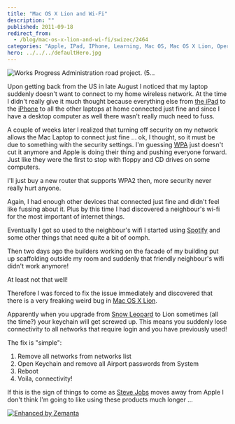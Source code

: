 ```yaml
---
title: "Mac OS X Lion and Wi-Fi"
description: ""
published: 2011-09-18
redirect_from:
  - /blog/mac-os-x-lion-and-wi-fi/swizec/2464
categories: "Apple, IPad, IPhone, Learning, Mac OS, Mac OS X Lion, Operating system, Personal, Snow Leopard, Steve Jobs"
hero: ../../../defaultHero.jpg
---
```


![Works Progress Administration road project. (5...](https://swizec.com/blog/wp-content/uploads/2011/09/300px-WPA_road_project2.gif "Works Progress Administration road project. (5...")

Upon getting back from the US in late August I noticed that my laptop suddenly doesn't want to connect to my home wireless network. At the time I didn't really give it much thought because everything else from [the iPad](http://www.apple.com/ipad/ "iPad") to the [iPhone](http://www.apple.com/iphone "iPhone") to all the other laptops at home connected just fine and since I have a desktop computer as well there wasn't really much need to fuss.

A couple of weeks later I realized that turning off security on my network allows the Mac Laptop to connect just fine ... ok, I thought, so it must be due to something with the security settings. I'm guessing [WPA](http://en.wikipedia.org/wiki/Works_Progress_Administration "Works Progress Administration") just doesn't cut it anymore and Apple is doing their thing and pushing everyone forward. Just like they were the first to stop with floppy and CD drives on some computers.

I'll just buy a new router that supports WPA2 then, more security never really hurt anyone.

Again, I had enough other devices that connected just fine and didn't feel like fussing about it. Plus by this time I had discovered a neighbour's wi-fi for the most important of internet things.

Eventually I got so used to the neighbour's wifi I started using [Spotify](http://www.spotify.com/ "Spotify") and some other things that need quite a bit of oomph.

Then two days ago the builders working on the facade of my building put up scaffolding outside my room and suddenly that friendly neighbour's wifi didn't work anymore!

At least not that well!

Therefore I was forced to fix the issue immediately and discovered that there is a very freaking weird bug in [Mac OS X Lion](http://www.apple.com/macosx/lion "Mac OS X Lion").

Apparently when you upgrade from [Snow Leopard](http://en.wikipedia.org/wiki/Snow_Leopard "Snow Leopard") to Lion sometimes (all the time?) your keychain will get screwed up. This means you suddenly lose connectivity to all networks that require login and you have previously used!

The fix is "simple":

1.  Remove all networks from networks list
2.  Open Keychain and remove all Airport passwords from System
3.  Reboot
4.  Voila, connectivity!

If this is the sign of things to come as [Steve Jobs](http://www.crunchbase.com/person/steve-jobs "Steve Jobs") moves away from Apple I don't think I'm going to like using these products much longer ...

[![Enhanced by Zemanta](https://img.zemanta.com/zemified_e.png?x-id=ab1bde25-40d9-4f5b-b991-76e6f6f18771)](http://www.zemanta.com/ "Enhanced by Zemanta")
